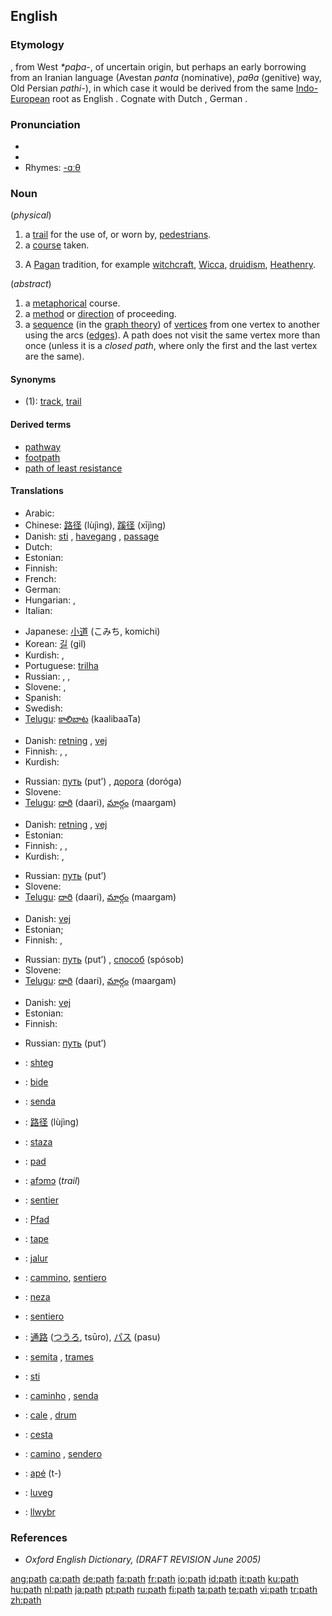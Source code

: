 ==English==

===Etymology===
{{etyl|ang}} {{term|pæþ|lang=ang}}, from West {{etyl|gem}} ''*paþa-'', of uncertain origin, but perhaps an early borrowing from an Iranian language (Avestan ''pɑntɑ'' (nominative), ''pɑθɑ'' (genitive) way, Old Persian ''pɑthi-''), in which case it would be derived from the same [[Indo-European]] root as English {{term|find}}.  Cognate with Dutch {{term|pad|lang=nl}}, German {{term|Pfad|lang=de}}.

===Pronunciation===
* {{IPA|/pæθ/}}
* {{audio|en-us-path.ogg|Audio (US)}}
* Rhymes: [[Rhymes:English:-ɑːθ|-ɑːθ]]

===Noun===
{{en-noun}}

(''physical'')

# a [[trail]] for the use of, or worn by, [[pedestrian]]s.
# a [[course]] taken.
# {{context|paganism}} A [[Pagan]] tradition, for example [[witchcraft]], [[Wicca]], [[druidism]], [[Heathenry]].

(''abstract'')
# a [[metaphorical]] course.
# a [[method]] or [[direction]] of proceeding.
# a [[sequence]] (in the [[graph theory]]) of [[vertex|vertices]] from one vertex to another using the arcs ([[edge|edges]]). A path does not visit the same vertex more than once (unless it is a ''closed path'', where only the first and the last vertex are the same).

====Synonyms====
* (1): [[track]], [[trail]]

====Derived terms====
* [[pathway]]
* [[footpath]]
* [[path of least resistance]]

====Translations====
{{trans-top|a trail for the use of, or worn by, pedestrians}}
* Arabic: {{Arab|[[طريق]]}} {{IPAchar|(ʈarīeq)}} {{m}}
* Chinese: [[路径]] (lùjìng), [[蹊径]] (xījìng)
* Danish: [[sti]] {{c}}, [[havegang]] {{c}}, [[passage]] {{c}}
* Dutch: {{t+|nl|pad}}
* Estonian: {{t+|et|rada}}
* Finnish: {{t+|fi|polku}}
* French: {{t+|fr|sentier|m}}
* German: {{t+|de|Pfad|m}}
* Hungarian: {{t+|hu|ösvény}}, {{t+|hu|út}}
* Italian: {{t+|it|sentiero|m}}
{{trans-mid}}
* Japanese: [[小道]] (こみち, komichi)
* Korean: [[길]] (gil)
* Kurdish: {{KUchar|[[ڕێ]]}}, {{KUchar|[[ڕێگه‌]]}}
* Portuguese: [[trilha]] {{f}}
* Russian: {{t+|ru|тропа|f|tr=tropá|sc=Cyrl}}, {{t+|ru|тропинка|f|tr=tropínka|sc=Cyrl}}, {{t+|ru|дорожка|f|tr=doróžka|sc=Cyrl}}
* Slovene: {{t+|sl|pot|f}}, {{t+|sl|steza|f}}
* Spanish: {{t-|es|senda|f}}
* Swedish: {{t-|sv|stig|n}}
* [[Telugu]]:  [[కాలిబాట]] (kaalibaaTa)
{{trans-bottom}}

{{trans-top|a course taken}}
* Danish: [[retning]] {{c}}, [[vej]] {{c}}
* Finnish: {{t+|fi|polku}}, {{t+|fi|reitti}}, {{t+|fi|rata}}
* Kurdish: {{KUchar|[[ڕێ]]}}
{{trans-mid}}
* Russian: [[путь]] (put’) {{m}}, [[дорога]] (doróga) {{f}}
* Slovene: {{t+|sl|pot|f}}
* [[Telugu]]:  [[దారి]] (daari), [[మార్గం]] (maargam)
{{trans-bottom}}

{{trans-top|a metaphorical course}}
* Danish: [[retning]] {{c}}, [[vej]] {{c}}
* Estonian: {{t+|et|teekond}}
* Finnish: {{t-|fi|latu}}, {{t-|fi|tola}}, {{t+|fi|polku}}
* Kurdish: {{KUchar|[[ڕێ]]}}, {{KUchar|[[ڕێباز]]}}
{{trans-mid}}
* Russian: [[путь]] (put’) {{m}}
* Slovene: {{t+|sl|pot|f}}
* [[Telugu]]:  [[దారి]] (daari), [[మార్గం]] (maargam)
{{trans-bottom}}

{{trans-top|a method or direction of proceeding}}
* Danish: [[vej]] {{c}}
* Estonian; {{t+|et|suund}}
* Finnish: {{t+|fi|suunta}}, {{t+|fi|reitti}}
{{trans-mid}}
* Russian: [[путь]] (put’) {{m}}, [[способ]] (spósob) {{m}}
* Slovene: {{t+|sl|pot|f}}
* [[Telugu]]:  [[దారి]] (daari), [[మార్గం]] (maargam)
{{trans-bottom}}

{{trans-top|a sequence of vertices from one vertex to another}}
* Danish: [[vej]] {{c}}
* Estonian: {{t+|et|ahel}}
* Finnish: {{t+|fi|polku}}
{{trans-mid}}
* Russian: [[путь]] (put’) {{m}}
{{trans-bottom}}

{{checktrans-top}}
* {{ttbc|Albanian}}: [[shteg]]
* {{ttbc|Basque}}: [[bide]]
* {{ttbc|Catalan}}: [[senda]] {{f}}
* {{ttbc|Chinese}}: [[路径]] (lùjìng)
* {{ttbc|Croatian}}: [[staza]] {{f}}
* {{ttbc|Dutch}}: [[pad]] {{n}}
* {{ttbc|Ewe}}: [[afɔmɔ]] {{n}} (''trail'')
* {{ttbc|French}}: [[sentier]] {{m}}
* {{ttbc|German}}: [[Pfad]] {{m}}
* {{ttbc|Guaraní}}: [[tape]]
* {{ttbc|Indonesian}}: [[jalur]]
* {{ttbc|Interlingua}}: [[cammino]], [[sentiero]]
{{trans-mid}}
* {{ttbc|Isthmus Zapotec}}: [[neza]]
* {{ttbc|Italian}}: [[sentiero]] {{m}}
* {{ttbc|Japanese}}: [[通路]] ([[つうろ]], tsūro), [[パス]] (pasu)
* {{ttbc|Latin}}: [[semita]] {{f}}, [[trames]] {{m}}
* {{ttbc|Norwegian}}: [[sti]] {{m}}
* {{ttbc|Portuguese}}: [[caminho]] {{m}}, [[senda]] {{f}}
* {{ttbc|Romanian}}: [[cale]] {{f}}, [[drum]] {{n}}
* {{ttbc|Slovak}}: [[cesta]] {{f}}
* {{ttbc|Spanish}}: [[camino]] {{m}}, [[sendero]] {{m}}
* {{ttbc|Tupinambá}}: [[apé]] (t-)
* {{ttbc|Volapük}}: [[luveg]]
* {{ttbc|Welsh}}: [[llwybr]] {{m}}
{{trans-bottom}}

===References===
* ''Oxford English Dictionary, (DRAFT REVISION June 2005)''

[[ang:path]]
[[ca:path]]
[[de:path]]
[[fa:path]]
[[fr:path]]
[[io:path]]
[[id:path]]
[[it:path]]
[[ku:path]]
[[hu:path]]
[[nl:path]]
[[ja:path]]
[[pt:path]]
[[ru:path]]
[[fi:path]]
[[ta:path]]
[[te:path]]
[[vi:path]]
[[tr:path]]
[[zh:path]]